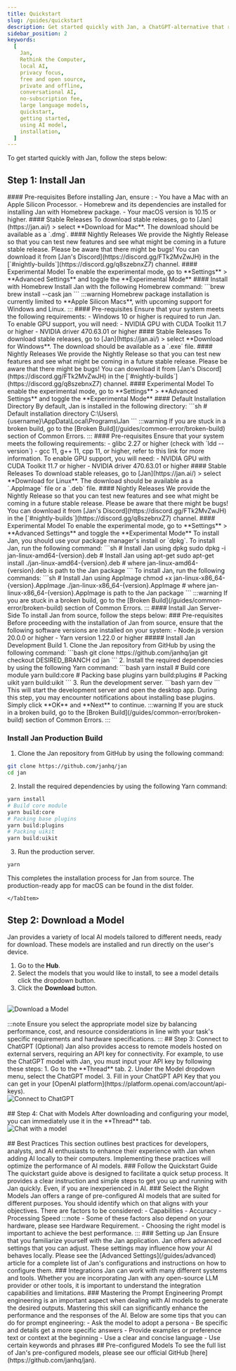 ```yaml
---
title: Quickstart
slug: /guides/quickstart
description: Get started quickly with Jan, a ChatGPT-alternative that runs on your own computer, with a local API server. Learn how to install Jan and select an AI model to start chatting.
sidebar_position: 2
keywords:
  [
    Jan,
    Rethink the Computer,
    local AI,
    privacy focus,
    free and open source,
    private and offline,
    conversational AI,
    no-subscription fee,
    large language models,
    quickstart,
    getting started,
    using AI model,
    installation,
  ]
---
```

To get started quickly with Jan, follow the steps below:
## Step 1: Install Jan
<Tabs>
    <TabItem value="mac" label = "Mac" default>
        #### Pre-requisites
        Before installing Jan, ensure :
        - You have a Mac with an Apple Silicon Processor.
        - Homebrew and its dependencies are installed for installing Jan with Homebrew package.
        - Your macOS version is 10.15 or higher.
        #### Stable Releases
        To download stable releases, go to [Jan](https://jan.ai/) > select **Download for Mac**.
        The download should be available as a `.dmg`.
        #### Nightly Releases
        We provide the Nightly Release so that you can test new features and see what might be coming in a future stable release. Please be aware that there might be bugs!
        You can download it from [Jan's Discord](https://discord.gg/FTk2MvZwJH) in the [`#nightly-builds`](https://discord.gg/q8szebnxZ7) channel.
        #### Experimental Model
        To enable the experimental mode, go to **Settings** > **Advanced Settings** and toggle the **Experimental Mode**
        #### Install with Homebrew
        Install Jan with the following Homebrew command:
        ```brew
        brew install --cask jan
        ```
:::warning
Homebrew package installation is currently limited to **Apple Silicon Macs**, with upcoming support for Windows and Linux.
:::
    </TabItem>
    <TabItem value = "windows" label = "Windows">
        #### Pre-requisites
        Ensure that your system meets the following requirements:
         - Windows 10 or higher is required to run Jan.
        To enable GPU support, you will need:
         - NVIDIA GPU with CUDA Toolkit 11.7 or higher
         - NVIDIA driver 470.63.01 or higher
        #### Stable Releases
        To download stable releases, go to [Jan](https://jan.ai/) > select **Download for Windows**.
        The download should be available as a `.exe` file.
        #### Nightly Releases
        We provide the Nightly Release so that you can test new features and see what might be coming in a future stable release. Please be aware that there might be bugs!
        You can download it from [Jan's Discord](https://discord.gg/FTk2MvZwJH) in the [`#nightly-builds`](https://discord.gg/q8szebnxZ7) channel.
        #### Experimental Model
        To enable the experimental mode, go to **Settings** > **Advanced Settings** and toggle the **Experimental Mode**
        #### Default Installation Directory
        By default, Jan is installed in the following directory:
        ```sh
        # Default installation directory
        C:\Users\{username}\AppData\Local\Programs\Jan
        ```
:::warning
If you are stuck in a broken build, go to the [Broken Build](/guides/common-error/broken-build) section of Common Errors.
:::
    </TabItem>
    <TabItem value = "linux" label = "Linux">
        #### Pre-requisites
        Ensure that your system meets the following requirements:
         - glibc 2.27 or higher (check with `ldd --version`)
         - gcc 11, g++ 11, cpp 11, or higher, refer to this link for more information.
        To enable GPU support, you will need:
         - NVIDIA GPU with CUDA Toolkit 11.7 or higher
         - NVIDIA driver 470.63.01 or higher
        #### Stable Releases
        To download stable releases, go to [Jan](https://jan.ai/) > select **Download for Linux**.
        The download should be available as a `.AppImage` file or a `.deb` file.
        #### Nightly Releases
        We provide the Nightly Release so that you can test new features and see what might be coming in a future stable release. Please be aware that there might be bugs!
        You can download it from [Jan's Discord](https://discord.gg/FTk2MvZwJH) in the [`#nightly-builds`](https://discord.gg/q8szebnxZ7) channel.
        #### Experimental Model
        To enable the experimental mode, go to **Settings** > **Advanced Settings** and toggle the **Experimental Mode**
        <Tabs groupId = "linux_type">
            <TabItem value="linux_main" label = "Linux">
                To install Jan, you should use your package manager's install or `dpkg`.
            </TabItem>
            <TabItem value = "deb_ub" label = "Debian / Ubuntu">
                To install Jan, run the following command:
                ```sh
                # Install Jan using dpkg
                sudo dpkg -i jan-linux-amd64-{version}.deb
                # Install Jan using apt-get
                sudo apt-get install ./jan-linux-amd64-{version}.deb
                # where jan-linux-amd64-{version}.deb is path to the Jan package
                ```
            </TabItem>
            <TabItem value = "other" label = "Others">
                To install Jan, run the following commands:
                ```sh
                # Install Jan using AppImage
                chmod +x jan-linux-x86_64-{version}.AppImage
                ./jan-linux-x86_64-{version}.AppImage
                # where jan-linux-x86_64-{version}.AppImage is path to the Jan package
                ```
            </TabItem>
        </Tabs>
:::warning
If you are stuck in a broken build, go to the [Broken Build](/guides/common-error/broken-build) section of Common Errors.
:::
    </TabItem>
    <TabItem value = "server" label = "Server-Side">
        #### Install Jan Server-Side
          To install Jan from source, follow the steps below:
          ### Pre-requisites
          Before proceeding with the installation of Jan from source, ensure that the following software versions are installed on your system:
          - Node.js version 20.0.0 or higher
          - Yarn version 1.22.0 or higher
          ##### Install Jan Development Build
          1. Clone the Jan repository from GitHub by using the following command:
          ```bash
          git clone https://github.com/janhq/jan
          git checkout DESIRED_BRANCH
          cd jan
          ```
          2. Install the required dependencies by using the following Yarn command:
          ```bash
          yarn install
          # Build core module
          yarn build:core
          # Packing base plugins
          yarn build:plugins
          # Packing uikit
          yarn build:uikit
          ```
          3. Run the development server.
          ```bash
          yarn dev
          ```
          This will start the development server and open the desktop app. During this step, you may encounter notifications about installing base plugins. Simply click **OK** and **Next** to continue.
:::warning
If you are stuck in a broken build, go to the [Broken Build](/guides/common-error/broken-build) section of Common Errors.
:::

### Install Jan Production Build
1. Clone the Jan repository from GitHub by using the following command:
```bash
git clone https://github.com/janhq/jan
cd jan
```
2. Install the required dependencies by using the following Yarn command:
```bash
yarn install
# Build core module
yarn build:core
# Packing base plugins
yarn build:plugins
# Packing uikit
yarn build:uikit
```
3. Run the production server.
```bash
yarn
```
This completes the installation process for Jan from source. The production-ready app for macOS can be found in the dist folder.

    </TabItem>
</Tabs>

## Step 2: Download a Model
Jan provides a variety of local AI models tailored to different needs, ready for download. These models are installed and run directly on the user's device.
1. Go to the **Hub**.
2. Select the models that you would like to install, to see a model details click the dropdown button.
3. Click the **Download** button.
<br/>
<div style={{ display: 'flex', justifyContent: 'center' }}>
  <img src={download} alt="Download a Model" />
</div>
<br/>
:::note
Ensure you select the appropriate model size by balancing performance, cost, and resource considerations in line with your task's specific requirements and hardware specifications.
:::
## Step 3: Connect to ChatGPT (Optional)
Jan also provides access to remote models hosted on external servers, requiring an API key for connectivity. For example, to use the ChatGPT model with Jan, you must input your API key by following these steps:
1. Go to the **Thread** tab.
2. Under the Model dropdown menu, select the ChatGPT model.
3. Fill in your ChatGPT API Key that you can get in your [OpenAI platform](https://platform.openai.com/account/api-keys).
<br/>
<div style={{ display: 'flex', justifyContent: 'center' }}>
  <img src={gpt} alt="Connect to ChatGPT" />
</div>
<br/>
## Step 4: Chat with Models
After downloading and configuring your model, you can immediately use it in the **Thread** tab.
<br/>
<div style={{ display: 'flex', justifyContent: 'center' }}>
  <img src={model} alt="Chat with a model" />
</div>
<br/>
## Best Practices
This section outlines best practices for developers, analysts, and AI enthusiasts to enhance their experience with Jan when adding AI locally to their computers. Implementing these practices will optimize the performance of AI models.
### Follow the Quickstart Guide
The quickstart guide above is designed to facilitate a quick setup process. It provides a clear instruction and simple steps to get you up and running with Jan quickly. Even, if you are inexperienced in AI.
### Select the Right Models
Jan offers a range of pre-configured AI models that are suited for different purposes. You should identify which on that aligns with your objectives. There are factors to be considered:
- Capabilities
- Accuracy
- Processing Speed
:::note
- Some of these factors also depend on your hardware, please see Hardware Requirement.
- Choosing the right model is important to achieve the best performance.
  :::
### Setting up Jan
Ensure that you familiarize yourself with the Jan application. Jan offers advanced settings that you can adjust. These settings may influence how your AI behaves locally. Please see the [Advanced Settings](/guides/advanced) article for a complete list of Jan's configurations and instructions on how to configure them.
### Integrations
Jan can work with many different systems and tools. Whether you are incorporating Jan with any open-source LLM provider or other tools, it is important to understand the integration capabilities and limitations.
### Mastering the Prompt Engineering
Prompt engineering is an important aspect when dealing with AI models to generate the desired outputs. Mastering this skill can significantly enhance the performance and the responses of the AI. Below are some tips that you can do for prompt engineering:
- Ask the model to adopt a persona
- Be specific and details get a more specific answers
- Provide examples or preference text or context at the beginning
- Use a clear and concise language
- Use certain keywords and phrases
## Pre-configured Models
To see the full list of Jan's pre-configured models, please see our official GitHub [here](https://github.com/janhq/jan).
